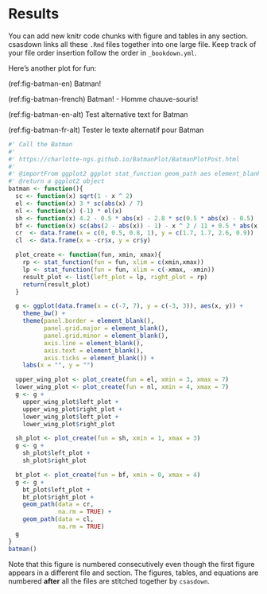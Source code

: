# Results

You can add new knitr code chunks with figure and tables in any section. csasdown links all these `.Rmd` files together into one large file. Keep track of your file order insertion follow the order in `_bookdown.yml`.

Here's another plot for fun:

(ref:fig-batman-en) Batman!

(ref:fig-batman-french) Batman! - Homme chauve-souris!

(ref:fig-batman-en-alt) Test alternative text for Batman

(ref:fig-batman-fr-alt) Tester le texte alternatif pour Batman

```r
#' Call the Batman
#'
#' https://charlotte-ngs.github.io/BatmanPlot/BatmanPlotPost.html
#'
#' @importFrom ggplot2 ggplot stat_function geom_path aes element_blank labs
#' @return a ggplot2 object
batman <- function(){
  sc <- function(x) sqrt(1 - x ^ 2)                                         # semicircle
  el <- function(x) 3 * sc(abs(x) / 7)                                      # ellipse
  nl <- function(x) (-1) * el(x)                                            # negative of el
  sh <- function(x) 4.2 - 0.5 * abs(x) - 2.8 * sc(0.5 * abs(x) - 0.5)       # shoulders
  bf <- function(x) sc(abs(2 - abs(x)) - 1) - x ^ 2 / 11 + 0.5 * abs(x) - 3 # bottom
  cr  <- data.frame(x = c(0, 0.5, 0.8, 1), y = c(1.7, 1.7, 2.6, 0.9))       # cowl right
  cl  <- data.frame(x = -cr$x, y = cr$y)                                    # cowl left

  plot_create <- function(fun, xmin, xmax){
    rp <- stat_function(fun = fun, xlim = c(xmin,xmax))
    lp <- stat_function(fun = fun, xlim = c(-xmax, -xmin))
    result_plot <- list(left_plot = lp, right_plot = rp)
    return(result_plot)
  }

  g <- ggplot(data.frame(x = c(-7, 7), y = c(-3, 3)), aes(x, y)) +
    theme_bw() +
    theme(panel.border = element_blank(),
          panel.grid.major = element_blank(),
          panel.grid.minor = element_blank(),
          axis.line = element_blank(),
          axis.text = element_blank(),
          axis.ticks = element_blank()) +
    labs(x = "", y = "")

  upper_wing_plot <- plot_create(fun = el, xmin = 3, xmax = 7)
  lower_wing_plot <- plot_create(fun = nl, xmin = 4, xmax = 7)
  g <- g +
    upper_wing_plot$left_plot +
    upper_wing_plot$right_plot +
    lower_wing_plot$left_plot +
    lower_wing_plot$right_plot

  sh_plot <- plot_create(fun = sh, xmin = 1, xmax = 3)
  g <- g +
    sh_plot$left_plot +
    sh_plot$right_plot

  bt_plot <- plot_create(fun = bf, xmin = 0, xmax = 4)
  g <- g +
    bt_plot$left_plot +
    bt_plot$right_plot +
    geom_path(data = cr,
              na.rm = TRUE) +
    geom_path(data = cl,
              na.rm = TRUE)
  g
}
batman()
```

Note that this figure is numbered consecutively even though the first figure appears in a different file and section. The figures, tables, and equations are numbered **after** all the files are stitched together by `csasdown`.


